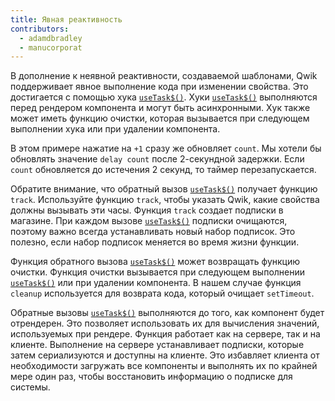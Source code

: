 ```yaml
---
title: Явная реактивность
contributors:
  - adamdbradley
  - manucorporat
---
```


В дополнение к неявной реактивности, создаваемой шаблонами, Qwik поддерживает явное выполнение кода при изменении свойства. Это достигается с помощью хука [`useTask$()`](/docs/(qwik)/components/tasks/index.mdx#usetask). Хуки [`useTask$()`](/docs/(qwik)/components/tasks/index.mdx#usetask) выполняются перед рендером компонента и могут быть асинхронными. Хук также может иметь функцию очистки, которая вызывается при следующем выполнении хука или при удалении компонента.

В этом примере нажатие на `+1` сразу же обновляет `count`. Мы хотели бы обновлять значение `delay count` после 2-секундной задержки. Если `count` обновляется до истечения 2 секунд, то таймер перезапускается.

Обратите внимание, что обратный вызов [`useTask$()`](/docs/(qwik)/components/tasks/index.mdx#usetask) получает функцию `track`. Используйте функцию `track`, чтобы указать Qwik, какие свойства должны вызывать эти часы. Функция `track` создает подписки в магазине. При каждом вызове [`useTask$()`](/docs/(qwik)/components/tasks/index.mdx#usetask) подписки очищаются, поэтому важно всегда устанавливать новый набор подписок. Это полезно, если набор подписок меняется во время жизни функции.

Функция обратного вызова [`useTask$()`](/docs/(qwik)/components/tasks/index.mdx#usetask) может возвращать функцию очистки. Функция очистки вызывается при следующем выполнении [`useTask$()`](/docs/(qwik)/components/tasks/index.mdx#usetask) или при удалении компонента. В нашем случае функция `cleanup` используется для возврата кода, который очищает `setTimeout`.

Обратные вызовы [`useTask$()`](/docs/(qwik)/components/tasks/index.mdx#usetask) выполняются до того, как компонент будет отрендерен. Это позволяет использовать их для вычисления значений, используемых при рендере. Функция работает как на сервере, так и на клиенте. Выполнение на сервере устанавливает подписки, которые затем сериализуются и доступны на клиенте. Это избавляет клиента от необходимости загружать все компоненты и выполнять их по крайней мере один раз, чтобы восстановить информацию о подписке для системы.
